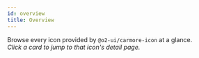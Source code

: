 ```yaml
---
id: overview
title: Overview
---
```



Browse every icon provided by `@o2-ui/carmore-icon` at a glance.  
_Click a card to jump to that icon's detail page._

<OverviewIconList />
